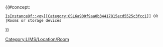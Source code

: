 {{#concept:
 [[IsInstanceOf::<q>[[Category:OSL6a900f9aa0b34417815ecd5525c3fcc1]]</q>]] OR [[Category:LIMS/Location/Room]]
 |Rooms or storage devices
}}